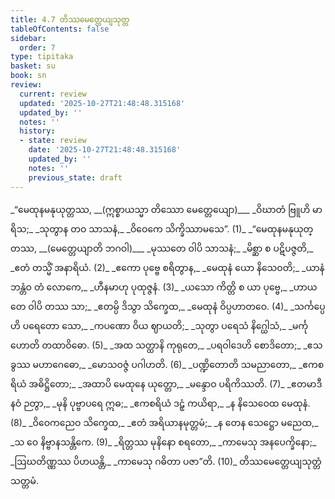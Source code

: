 ```yaml
---
title: 4.7 တိဿမေတ္တေယျသုတ္တ
tableOfContents: false
sidebar:
  order: 7
type: tipitaka
basket: su
book: sn
review:
  current: review
  updated: '2025-10-27T21:48:48.315168'
  updated_by: ''
  notes: ''
  history:
  - state: review
    date: '2025-10-27T21:48:48.315168'
    updated_by: ''
    notes: ''
    previous_state: draft
---
```



<ReviewStatus review={frontmatter.review} showDetails={true} />

<HypothesisAnnotation frontmatter={frontmatter} />

<DynamicBreadcrumb />

<Division number="821" book="sn" e="ch" v="18" p="406">

<Paragraph number="988" type="verses" book="sn">
_“မေထုနမနုယုတ္တဿ, __(ဣစ္စာယသ္မာ တိဿော မေတ္တေယျော)___  
_ဝိဃာတံ ဗြူဟိ မာရိသ;_  
_သုတွာန တဝ သာသနံ,_  
_ဝိဝေကေ သိက္ခိဿာမသေ”. (1)_  

</Paragraph>

</Division>
<Division number="822" book="sn" e="ch" v="18" p="406">

<Paragraph number="989" type="verses" book="sn">
_“မေထုနမနုယုတ္တဿ, __(မေတ္တေယျာတိ ဘဂဝါ)___  
_မုဿတေ ဝါပိ သာသနံ;_  
_မိစ္ဆာ စ ပဋိပဇ္ဇတိ,_  
_ဧတံ တသ္မိံ အနာရိယံ. (2)_  

</Paragraph>

</Division>
<Division number="823" book="sn" e="ch" v="18" p="407">

<Paragraph number="990" type="verses" book="sn">
_ဧကော ပုဗ္ဗေ စရိတွာန,_  
_မေထုနံ ယော နိသေဝတိ;_  
_ယာနံ ဘန္တံဝ တံ လောကေ,_  
_ဟီနမာဟု ပုထုဇ္ဇနံ. (3)_  

</Paragraph>

</Division>
<Division number="824" book="sn" e="ch" v="18" p="407">

<Paragraph number="991" type="verses" book="sn">
_ယသော ကိတ္တိ စ ယာ ပုဗ္ဗေ,_  
_ဟာယတေ ဝါပိ တဿ သာ;_  
_ဧတမ္ပိ ဒိသွာ သိက္ခေထ,_  
_မေထုနံ ဝိပ္ပဟာတဝေ. (4)_  

</Paragraph>

</Division>
<Division number="825" book="sn" e="ch" v="18" p="407">

<Paragraph number="992" type="verses" book="sn">
_သင်္ကပ္ပေဟိ ပရေတော သော,_  
_ကပဏော ဝိယ ဈာယတိ;_  
_သုတွာ ပရေသံ နိဂ္ဃေါသံ,_  
_မင်္ကု ဟောတိ တထာဝိဓော. (5)_  

</Paragraph>

</Division>
<Division number="826" book="sn" e="ch" v="18" p="407">

<Paragraph number="993" type="verses" book="sn">
_အထ သတ္ထာနိ ကုရုတေ,_  
_ပရဝါဒေဟိ စောဒိတော;_  
_ဧသ ခွဿ မဟာဂေဓော,_  
_မောသဝဇ္ဇံ ပဂါဟတိ. (6)_  

</Paragraph>

</Division>
<Division number="827" book="sn" e="ch" v="18" p="407">

<Paragraph number="994" type="verses" book="sn">
_ပဏ္ဍိတောတိ သမညာတော,_  
_ဧကစရိယံ အဓိဋ္ဌိတော;_  
_အထာပိ မေထုနေ ယုတ္တော,_  
_မန္ဒောဝ ပရိကိဿတိ. (7)_  

</Paragraph>

</Division>
<Division number="828" book="sn" e="ch" v="18" p="407">

<Paragraph number="995" type="verses" book="sn">
_ဧတမာဒီနဝံ ဉတွာ,_  
_မုနိ ပုဗ္ဗာပရေ ဣဓ;_  
_ဧကစရိယံ ဒဠှံ ကယိရာ,_  
_န နိသေဝေထ မေထုနံ. (8)_  

</Paragraph>

</Division>
<Division number="829" book="sn" e="ch" v="18" p="407">

<Paragraph number="996" type="verses" book="sn">
_ဝိဝေကညေဝ သိက္ခေထ,_  
_ဧတံ အရိယာနမုတ္တမံ;_  
_န တေန သေဋ္ဌော မညေထ,_  
_သ ဝေ နိဗ္ဗာနသန္တိကေ. (9)_  

</Paragraph>

</Division>
<Division number="830" book="sn" e="ch" v="18" p="407">

<Paragraph number="997" type="verses" book="sn">
_ရိတ္တဿ မုနိနော စရတော,_  
_ကာမေသု အနပေက္ခိနော;_  
_ဩဃတိဏ္ဏဿ ပိဟယန္တိ,_  
_ကာမေသု ဂဓိတာ ပဇာ”တိ. (10)_  


</Paragraph>
</Division>

<Paragraph number="998" type="center" book="sn">
တိဿမေတ္တေယျသုတ္တံ သတ္တမံ.
</Paragraph>